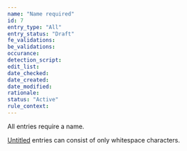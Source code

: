 ```yaml
---
name: "Name required"
id: 7
entry_type: "All"
entry_status: "Draft"
fe_validations:
be_validations:
occurance:
detection_script:
edit_list:
date_checked:
date_created:
date_modified:
rationale: 
status: "Active"
rule_context:
---
```

All entries require a name.

[Untitled](https://vocadb.net/T/6335/untitled) entries can consist of only whitespace characters.
